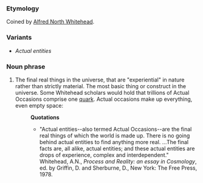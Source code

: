 ===Etymology===
Coined by [[wikipedia:Alfred North Whitehead|Alfred North Whitehead]].
===Variants===
*''Actual entities''
===Noun phrase===
#The final real things in the universe, that are "experiential" in nature rather than strictly material.  The most basic thing or construct in the universe.  Some Whitehead scholars would hold that trillions of Actual Occasions comprise one [[wikipedia:quark|quark]].  Actual occasions make up everything, even empty space:  
#:'''Quotations'''
#:*"Actual entities--also termed Actual Occasions--are the final real things of which the world is made up.  There is no going behind actual entities to find anything more real. ...The final facts are, all alike, actual entities; and these actual entities are drops of experience, complex and interdependent."  Whitehead, A.N., ''Process and Reality: an essay in Cosmology'', ed. by Griffin, D. and Sherburne, D., New York: The Free Press, 1978.